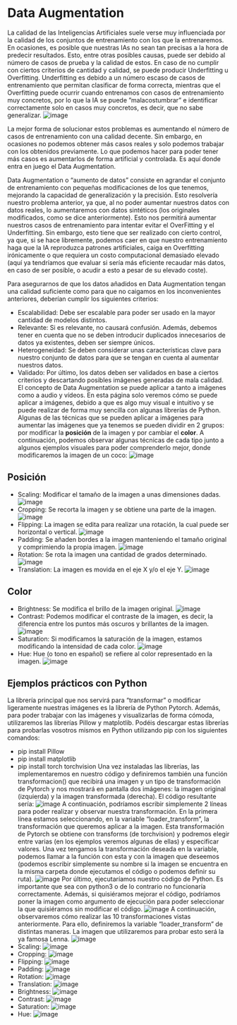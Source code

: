 # Data Augmentation
La calidad de las Inteligencias Artificiales suele verse muy influenciada por la calidad de los conjuntos de entrenamiento con los que la entrenaremos. En ocasiones, es posible que nuestras IAs no sean tan precisas a la hora de predecir resultados. Esto, entre otras posibles causas, puede ser debido al número de casos de prueba y la calidad de estos. En caso de no cumplir con ciertos criterios de cantidad y calidad, se puede producir Underfitting u Overfitting. Underfitting es debido a un número escaso de casos de entrenamiento que permitan clasificar de forma correcta, mientras que el Overfitting puede ocurrir cuando entrenamos con casos de entrenamiento muy concretos, por lo que la IA se puede ”malacostumbrar” e identificar correctamente solo en casos muy concretos, es decir, que no sabe generalizar. 
![image](Images/ImagenesDataAugmentation/over-underfitting.png)

La mejor forma de solucionar estos problemas es aumentando el número de casos de entrenamiento con una calidad decente. Sin embargo, en ocasiones no podemos obtener más casos reales y solo podemos trabajar con los obtenidos previamente. Lo que podemos hacer para poder tener más casos es aumentarlos de forma artificial y controlada. Es aquí donde entra en juego el Data Augmentation.

Data Augmentation o “aumento de datos” consiste en agrandar el conjunto de entrenamiento con pequeñas modificaciones de los que tenemos, mejorando la capacidad de generalización y la precisión. Esto resolvería nuestro problema anterior, ya que, al no poder aumentar nuestros datos con datos reales, lo aumentaremos con datos sintéticos (los originales modificados, como se dice anteriormente). Esto nos permitirá aumentar nuestros casos de entrenamiento para intentar evitar el OverFitting y el Underfitting. Sin embargo, esto tiene que ser realizado con cierto control, ya que, si se hace libremente, podemos caer en que nuestro entrenamiento haga que la IA reproduzca patrones artificiales, caiga en Overfitting irónicamente o que requiera un costo computacional demasiado elevado (aquí ya tendríamos que evaluar si sería más eficiente recaudar más datos, en caso de ser posible, o acudir a esto a pesar de su elevado coste).

Para asegurarnos de que los datos añadidos en Data Augmentation tengan una calidad suficiente como para que no caigamos en los inconvenientes anteriores, deberían cumplir los siguientes criterios:
- Escalabilidad: Debe ser escalable para poder ser usado en la mayor cantidad de modelos distintos.
- Relevante: Si es relevante, no causará confusión. Además, debemos tener en cuenta que no se deben introducir duplicados innecesarios de datos ya existentes, deben ser siempre únicos.
- Heterogeneidad: Se deben considerar unas características clave para nuestro conjunto de datos para que se tengan en cuenta al aumentar nuestros datos. 
- Validado: Por último, los datos deben ser validados en base a ciertos criterios y descartando posibles imágenes generadas de mala calidad.
El concepto de Data Augmentation se puede aplicar a tanto a imágenes como a audio y vídeos. En esta página solo veremos cómo se puede aplicar a imágenes, debido a que es algo muy visual e intuitivo y se puede realizar de forma muy sencilla con algunas librerías de Python. Algunas de las técnicas que se pueden aplicar a imágenes para aumentar las imágenes que ya tenemos se pueden dividir en 2 grupos: por modificar la **posición** de la imagen y por cambiar el **color**. A continuación, podemos observar algunas técnicas de cada tipo junto a algunos ejemplos visuales para poder comprenderlo mejor, donde modificaremos la imagen de un coco:
![image](Images/ImagenesDataAugmentation/coco.jpg)

## Posición
- Scaling: Modificar el tamaño de la imagen a unas dimensiones dadas.
![image](Images/ImagenesDataAugmentation/cocoScaling.png)
- Cropping: Se recorta la imagen y se obtiene una parte de la imagen.
![image](Images/ImagenesDataAugmentation/cocoCropping.png)
- Flipping: La imagen se edita para realizar una rotación, la cual puede ser horizontal o vertical.
![image](Images/ImagenesDataAugmentation/cocoFlipping.png)
- Padding: Se añaden bordes a la imagen manteniendo el tamaño original y comprimiendo la propia imagen.
![image](Images/ImagenesDataAugmentation/cocoPadding.png)
- Rotation: Se rota la imagen una cantidad de grados determinado.
![image](Images/ImagenesDataAugmentation/cocoRotation.png)
- Translation: La imagen es movida en el eje X y/o el eje Y.
![image](Images/ImagenesDataAugmentation/cocoTraslation.png)

## Color
- Brightness: Se modifica el brillo de la imagen original.
![image](Images/ImagenesDataAugmentation/cocoBrightness.png)
- Contrast: Podemos modificar el contraste de la imagen, es decir, la diferencia entre los puntos más oscuros y brillantes de la imagen.
![image](Images/ImagenesDataAugmentation/cocoContrast.png)
- Saturation: Si modificamos la saturación de la imagen, estamos modificando la intensidad de cada color.
![image](Images/ImagenesDataAugmentation/cocoSaturation.png)
- Hue: Hue (o tono en español) se refiere al color representado en la imagen.
![image](Images/ImagenesDataAugmentation/cocoHue.png)

## Ejemplos prácticos con Python
La librería principal que nos servirá para “transformar” o modificar ligeramente nuestras imágenes es la librería de Python Pytorch. Además, para poder trabajar con las imágenes y visualizarlas de forma cómoda, utilizaremos las librerías Pillow y matplotlib. Podéis descargar estas librerías para probarlas vosotros mismos en Python utilizando pip con los siguientes comandos:
- pip install Pillow
- pip install matplotlib
- pip install torch torchvision
Una vez instaladas las librerías, las implementaremos en nuestro código y definiremos también una función transformacion() que recibirá una imagen y un tipo de transformación de Pytorch y nos mostrará en pantalla dos imágenes: la imagen original (izquierda) y la imagen transformada (derecha). El código resultante sería:
![image](Images/ImagenesDataAugmentation/funcion.png)
A continuación, podríamos escribir simplemente 2 líneas para poder realizar y observar nuestra transformación. En la primera línea estamos seleccionando, en la variable “loader_transform”, la transformación que queremos aplicar a la imagen. Esta transformación de Pytorch se obtiene con transforms (de torchvision) y podremos elegir entre varias (en los ejemplos veremos algunas de ellas) y especificar valores. Una vez tengamos la transformación deseada en la variable, podemos llamar a la función con esta y con la imagen que deseemos (podemos escribir simplemente su nombre si la imagen se encuentra en la misma carpeta donde ejecutamos el código o podemos definir su ruta).
![image](Images/ImagenesDataAugmentation/llamada.png)
Por último, ejecutaríamos nuestro código de Python. Es importante que sea con python3 o de lo contrario no funcionaría correctamente. Además, si quisiéramos mejorar el código, podríamos poner la imagen como argumento de ejecución para poder seleccionar la que quisiéramos sin modificar el código.
![image](Images/ImagenesDataAugmentation/ejecucion.png)
A continuación, observaremos cómo realizar las 10 transformaciones vistas anteriormente. Para ello, definiremos la variable “loader_transform” de distintas maneras. La imagen que utilizaremos para probar esto será la ya famosa Lenna.
![image](Images/ImagenesDataAugmentation/lenna.png)
- Scaling: 
![image](Images/ImagenesDataAugmentation/scaling.png)
- Cropping: 
![image](Images/ImagenesDataAugmentation/cropping.png)
- Flipping: 
![image](Images/ImagenesDataAugmentation/flipping.png)
- Padding: 
![image](Images/ImagenesDataAugmentation/padding.png)
- Rotation: 
![image](Images/ImagenesDataAugmentation/rotation.png)
- Translation:
![image](Images/ImagenesDataAugmentation/traslation.png)
- Brightness: 
![image](Images/ImagenesDataAugmentation/brightness.png)
- Contrast: 
![image](Images/ImagenesDataAugmentation/contrast.png)
- Saturation: 
![image](Images/ImagenesDataAugmentation/saturation.png)
- Hue: 
![image](Images/ImagenesDataAugmentation/hue.png)